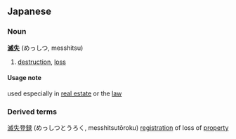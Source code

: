 ==Japanese==
===Noun===
'''[[滅]][[失]]''' (めっしつ, messhitsu)
# [[destruction]], [[loss]]
====Usage note====
used especially in [[real estate]] or the [[law]]

===Derived terms===
[[滅失登録]] (めっしつとうろく, messhitsut&#333;roku) [[registration]] of loss of [[property]]
